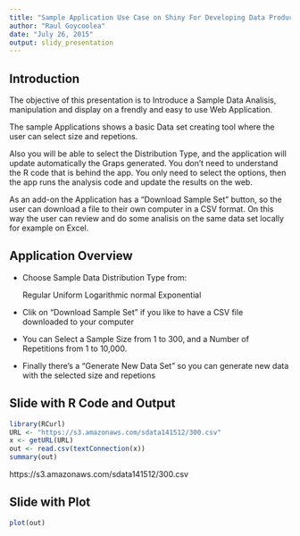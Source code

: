 ```yaml
---
title: "Sample Application Use Case on Shiny For Developing Data Product Course Project"
author: "Raul Goycoolea"
date: "July 26, 2015"
output: slidy_presentation
---
```


## Introduction

The objective of this presentation is to Introduce a Sample Data Analisis, manipulation and display on a frendly and easy to use Web Application.

The sample Applications shows a basic Data set creating tool where the user can select size and repetions.

Also you will be able to select the Distribution Type, and the application will update automatically the Graps generated. You don't need to understand the R code that is behind the app. You only need to select the options, then the app runs the analysis code and update the results on the web.

As an add-on the Application has a "Download Sample Set" button, so the user can download a file to their own computer in a CSV format. On this way the user can review and do some analisis on the same data set locally for example on Excel.

## Application Overview

- Choose Sample Data Distribution Type from:
  
  Regular
  Uniform
  Logarithmic normal
  Exponential

- Clik on "Download Sample Set" if you like to have a CSV file downloaded to your computer 

- You can Select a Sample Size from 1 to 300, and a Number of Repetitions from 1 to 10,000.

- Finally there's a "Generate New Data Set" so you can generate new data with the selected size and repetions

## Slide with R Code and Output

```r
library(RCurl)
URL <- "https://s3.amazonaws.com/sdata141512/300.csv"
x <- getURL(URL)
out <- read.csv(textConnection(x))
summary(out)
```

https://s3.amazonaws.com/sdata141512/300.csv

## Slide with Plot

```r

plot(out)
```


